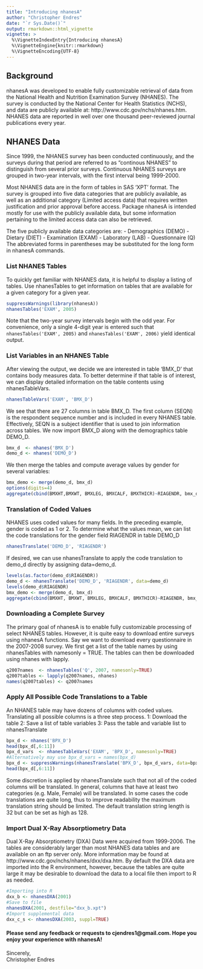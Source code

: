 ```yaml
---
title: "Introducing nhanesA"
author: "Christopher Endres"
date: "`r Sys.Date()`"
output: rmarkdown::html_vignette
vignette: >
  %\VignetteIndexEntry{Introducing nhanesA}
  %\VignetteEngine{knitr::rmarkdown}
  %\VignetteEncoding{UTF-8}
---
```


## Background
nhanesA was developed to enable fully customizable retrieval of data from the National Health and Nutrition Examination Survey (NHANES). The survey is conducted by the National Center for Health Statistics (NCHS), and data are publicly available at: http://www.cdc.gov/nchs/nhanes.htm. NHANES data are reported in well over one thousand peer-reviewed journal publications every year. 

## NHANES Data
Since 1999, the NHANES survey has been conducted continuously, and the surveys during that period are referred to as "continous NHANES" to distinguish from several prior surveys. Continuous NHANES surveys are grouped in two-year intervals, with the first interval being 1999-2000.

Most NHANES data are in the form of tables in SAS 'XPT' format. The survey is grouped into five data categories that are publicly available, as well as an additional category (Limited access data) that requires written justification and prior approval before access. Package nhanesA is intended mostly for use with the publicly available data, but some information pertaining to the limited access data can also be retrieved.

The five publicly available data categories are:
- Demographics  (DEMO)
- Dietary       (DIET)
- Examination   (EXAM)
- Laboratory    (LAB)
- Questionnaire (Q)
The abbreviated forms in parentheses may be substituted for the long form in nhanesA commands.

### List NHANES Tables
To quickly get familiar with NHANES data, it is helpful to display a listing of tables.
Use nhanesTables to get information on tables that are available for a given category for a given year.
```r
suppressWarnings(library(nhanesA))
nhanesTables('EXAM', 2005)
```

Note that the two-year survey intervals begin with the odd year. For convenience, only a single 4-digit year is entered such that ``` nhanesTables('EXAM', 2005) ``` and ``` nhanesTables('EXAM', 2006)``` yield identical output.

### List Variables in an NHANES Table

After viewing the output, we decide we are interested in table 'BMX_D' that contains body measures data.
To better determine if that table is of interest, we can display detailed information on the table contents using nhanesTableVars.
```r
nhanesTableVars('EXAM', 'BMX_D')
```

We see that there are 27 columns in table BMX_D. The first column (SEQN) is the respondent sequence number and is included in every NHANES table. Effectively, SEQN is a subject identifier that is used to join information across tables.
We now import BMX\_D along with the demographics table DEMO\_D.
```r
bmx_d  <- nhanes('BMX_D')
demo_d <- nhanes('DEMO_D')
```

We then merge the tables and compute average values by gender for several variables: 
```r
bmx_demo <- merge(demo_d, bmx_d)
options(digits=4)
aggregate(cbind(BMXHT,BMXWT, BMXLEG, BMXCALF, BMXTHICR)~RIAGENDR, bmx_demo, mean)
```

### Translation of Coded Values

NHANES uses coded values for many fields. In the preceding example, gender is coded as 1 or 2. To determine what the values mean, we can list the code translations for the gender field RIAGENDR in table DEMO_D
```r
nhanesTranslate('DEMO_D', 'RIAGENDR')
```

If desired, we can use nhanesTranslate to apply the code translation to demo\_d directly by assigning data=demo\_d. 
```r
levels(as.factor(demo_d$RIAGENDR))
demo_d <- nhanesTranslate('DEMO_D', 'RIAGENDR', data=demo_d)
levels(demo_d$RIAGENDR)
bmx_demo <- merge(demo_d, bmx_d)
aggregate(cbind(BMXHT, BMXWT, BMXLEG, BMXCALF, BMXTHICR)~RIAGENDR, bmx_demo, mean)
```

### Downloading a Complete Survey
The primary goal of nhanesA is to enable fully customizable processing of select NHANES tables. However, it is quite easy to download entire surveys using nhanesA functions.
Say we want to download every questionnaire in the 2007-2008 survey.  We first get a list of the table names by using nhanesTables with namesonly = TRUE. The tables can then be downloaded using nhanes with lapply.
```r
q2007names  <- nhanesTables('Q', 2007, namesonly=TRUE)
q2007tables <- lapply(q2007names, nhanes)
names(q2007tables) <- q2007names
```

### Apply All Possible Code Translations to a Table
An NHANES table may have dozens of columns with coded values. Translating all possible columns is a three step process.
1: Download the table
2: Save a list of table variables
3: Pass the table and variable list to nhanesTranslate

```r
bpx_d <- nhanes('BPX_D')
head(bpx_d[,6:11])
bpx_d_vars  <- nhanesTableVars('EXAM', 'BPX_D', namesonly=TRUE)
#Alternatively may use bpx_d_vars = names(bpx_d)
bpx_d <- suppressWarnings(nhanesTranslate('BPX_D', bpx_d_vars, data=bpx_d))
head(bpx_d[,6:11])
```
Some discretion is applied by nhanesTranslate such that not all of the coded columns will be translated. In general, columns that have at least two categories (e.g. Male, Female) will be translated.  In some cases the code translations are quite long, thus to improve readability the maximum translation string should be limited. The default translation string length is 32 but can be set as high as 128.

### Import Dual X-Ray Absorptiometry Data
Dual X-Ray Absorptiometry (DXA) Data were acquired from 1999-2006. The tables are considerably larger than most
NHANES data tables and are available on an ftp server only. More information may be found at http://www.cdc.gov/nchs/nhanes/dxx/dxa.htm. By default the DXA data are imported into the R environment, however, because the tables are quite large it may be desirable to download the data to a local file then
import to R as needed.
```r
#Importing into R
dxx_b <- nhanesDXA(2001)
#Save to file
nhanesDXA(2001, destfile="dxx_b.xpt")
#Import supplemental data
dxx_c_s <- nhanesDXA(2003, suppl=TRUE)
```

#### Please send any feedback or requests to cjendres1@gmail.com. Hope you enjoy your experience with nhanesA!
Sincerely,  
Christopher Endres
